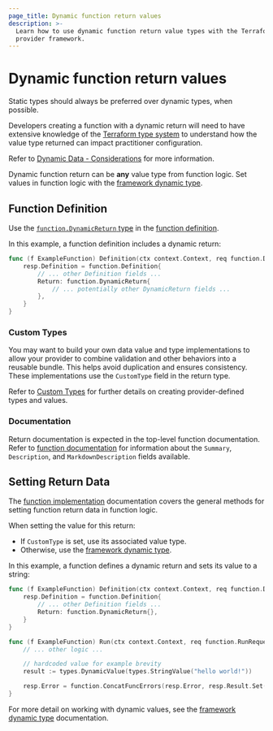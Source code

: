 ```yaml
---
page_title: Dynamic function return values
description: >-
  Learn how to use dynamic function return value types with the Terraform
  provider framework.
---
```


# Dynamic function return values

<Tip>

Static types should always be preferred over dynamic types, when possible.

Developers creating a function with a dynamic return will need to have extensive knowledge of the [Terraform type system](/terraform/language/expressions/types) to understand how the value type returned can impact practitioner configuration.

Refer to [Dynamic Data - Considerations](/terraform/plugin/framework/handling-data/dynamic-data#considerations) for more information.

</Tip>

Dynamic function return can be **any** value type from function logic. Set values in function logic with the [framework dynamic type](/terraform/plugin/framework/handling-data/types/dynamic).

## Function Definition

Use the [`function.DynamicReturn` type](https://pkg.go.dev/github.com/hashicorp/terraform-plugin-framework/function#DynamicReturn) in the [function definition](/terraform/plugin/framework/functions/implementation#definition-method).

In this example, a function definition includes a dynamic return:

```go
func (f ExampleFunction) Definition(ctx context.Context, req function.DefinitionRequest, resp *function.DefinitionResponse) {
    resp.Definition = function.Definition{
        // ... other Definition fields ...
        Return: function.DynamicReturn{
            // ... potentially other DynamicReturn fields ...
        },
    }
}
```

### Custom Types

You may want to build your own data value and type implementations to allow your provider to combine validation and other behaviors into a reusable bundle. This helps avoid duplication and ensures consistency. These implementations use the `CustomType` field in the return type.

Refer to [Custom Types](/terraform/plugin/framework/handling-data/types/custom) for further details on creating provider-defined types and values.

### Documentation

Return documentation is expected in the top-level function documentation. Refer to [function documentation](/terraform/plugin/framework/functions/documentation) for information about the `Summary`, `Description`, and `MarkdownDescription` fields available.

## Setting Return Data

The [function implementation](/terraform/plugin/framework/functions/implementation) documentation covers the general methods for setting function return data in function logic.

When setting the value for this return:

* If `CustomType` is set, use its associated value type.
* Otherwise, use the [framework dynamic type](/terraform/plugin/framework/handling-data/types/dynamic).

In this example, a function defines a dynamic return and sets its value to a string:

```go
func (f ExampleFunction) Definition(ctx context.Context, req function.DefinitionRequest, resp *function.DefinitionResponse) {
    resp.Definition = function.Definition{
        // ... other Definition fields ...
        Return: function.DynamicReturn{},
    }
}

func (f ExampleFunction) Run(ctx context.Context, req function.RunRequest, resp *function.RunResponse) {
    // ... other logic ...

    // hardcoded value for example brevity
    result := types.DynamicValue(types.StringValue("hello world!"))

    resp.Error = function.ConcatFuncErrors(resp.Error, resp.Result.Set(ctx, &result))
}
```

For more detail on working with dynamic values, see the [framework dynamic type](/terraform/plugin/framework/handling-data/types/dynamic) documentation.

